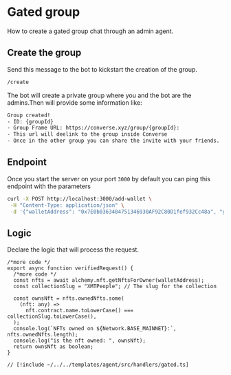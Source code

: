 # Gated group

How to create a gated group chat through an admin agent.

## Create the group

Send this message to the bot to kickstart the creation of the group.

```bash
/create
```

The bot will create a private group where you and the bot are the admins.Then will provide some information like:

```bash
Group created!
- ID: {groupId}
- Group Frame URL: https://converse.xyz/group/{groupId}:
- This url will deelink to the group inside Converse
- Once in the other group you can share the invite with your friends.
```

## Endpoint

Once you start the server on your port `3000` by default you can ping this endpoint with the parameters

```bash
curl -X POST http://localhost:3000/add-wallet \
 -H "Content-Type: application/json" \
 -d '{"walletAddress": "0x7E0b0363404751346930AF92C80D1fef932Cc48a", "groupId": "2bc1d20d2e7ac190bcaff3bba0f012b3"}'
```

## Logic

Declare the logic that will process the request.

```tsx
/*more code */
export async function verifiedRequest() {
  /*more code */
  const nfts = await alchemy.nft.getNftsForOwner(walletAddress);
  const collectionSlug = "XMTPeople"; // The slug for the collection

  const ownsNft = nfts.ownedNfts.some(
    (nft: any) =>
      nft.contract.name.toLowerCase() === collectionSlug.toLowerCase(),
  );
  console.log(`NFTs owned on ${Network.BASE_MAINNET}:`, nfts.ownedNfts.length);
  console.log("is the nft owned: ", ownsNft);
  return ownsNft as boolean;
}
```

```tsx [src/handlers/gated.ts]
// [!include ~/../../templates/agent/src/handlers/gated.ts]
```

